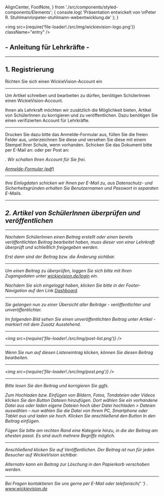   AlignCenter,
  FootNote,
} from './src/components/styled-components/Elements';
{
  console.log(
    'Präsentation entwickelt von \nPeter R. Stuhlmann\npeter-stuhlmann-webentwicklung.de'
  );
}

<Head>
  <title>Wickie Vision für Lehrer</title>
  <meta name="description" content="WickieVision-Anleitung für Lehrer" />
</Head>

<img
  src={require('file-loader!./src/img/wickievision-logo.png')}
  className="entry"
/>

## - Anleitung für Lehrkräfte -

---

## 1. Registrierung

Richten Sie sich einen WickieVision-Account ein

---

Um Artikel schreiben und bearbeiten zu dürfen, benötigen SchülerInnen einen WickieVision-Account.

Ihnen als Lehrkraft möchten wir zusätzlich die Möglichkeit bieten, Artikel von SchülerInnen zu korrigieren und zu veröffentlichen. Dazu benötigen Sie einen verifizierten Account für Lehrkräfte.

---

Drucken Sie dazu bitte das Anmelde-Formular aus, füllen Sie die freien Felder aus, unterzeichnen Sie diese und versehen Sie diese mit einem Stempel Ihrer Schule, wenn vorhanden. Schicken Sie das Dokument bitte per E-Mail an: <Email /> oder per Post an: <Address />. Wir schalten Ihren Account für Sie frei.

<AlignCenter fontSize="30px">
  <a href="https://wickievision.de/wp-content/uploads/2019/10/wickievision-anmeldeformular-lehrer.pdf">
    Anmelde-Formular (pdf)
  </a>
</AlignCenter>

---

Ihre Einlogdaten schicken wir Ihnen per E-Mail zu, aus Datenschutz- und Sicherheitsgründen erhalten Sie Benutzernamen und Passwort in separaten E-Mails.

---

## 2. Artikel von SchülerInnen überprüfen und veröffentlichen

---

Nachdem SchülerInnen einen Beitrag erstellt oder einen bereits veröffentlichten Beitrag bearbeitet haben, muss dieser von einer Lehrkraft überprüft und schließlich freigegeben werden.

Erst dann sind der Beitrag bzw. die Änderung sichtbar.

---

Um einen Beitrag zu überprüfen, loggen Sie sich bitte mit Ihren Zugangsdaten unter [wickievision.de/login](https://wickievision.de/login) ein.

Nachdem Sie sich eingeloggt haben, klicken Sie bitte in der Footer-Navigation auf den Link [Dashboard](https://wickievision.de/wp-admin/edit.php?post_type=pauple_helpie).

---

Sie gelangen nun zu einer Übersicht aller Beiträge - veröffentlichter und unveröffentlichter.

Im folgenden Bild sehen Sie einen unveröffentlichten Beitrag unter _Artikel_ - markiert mit dem Zusatz _Ausstehend_.

---

<img src={require('file-loader!./src/img/post-list.png')} />

---

Wenn Sie nun auf diesen Listeneintrag klicken, können Sie diesen Beitrag bearbeiten.

---

<img src={require('file-loader!./src/img/post.png')} />

---

Bitte lesen Sie den Beitrag und korrigieren Sie ggfs.

Zum Hochladen bzw. Einfügen von Bildern, Fotos, Tondateien oder Videos klicken Sie den Button _Dateien hinzufügen_. Dort wählen Sie ein vorhandene Datei aus oder laden eigene Dateien hoch über _Datei hochladen_ > _Dateien auswählen_ – nun wählen Sie die Datei von Ihrem PC, Smartphone oder Tablet aus und laden sie hoch. Klicken Sie anschließend den Button _In den Beitrag einfügen_.

Fügen Sie bitte am rechten Rand eine Kategorie hinzu, in die der Beitrag am ehesten passt. Es sind auch mehrere Begriffe möglich.

---

Anschließend klicken Sie auf _Veröffentlichen_. Der Beitrag ist nun für jeden Besucher auf WickieVision sichtbar.

Alternativ kann ein Beitrag zur Löschung in den Papierkorb verschoben werden.

---

<AlignCenter fontSize="30px">
  Bei Fragen kontaktieren Sie uns gerne per E-Mail <Email /> oder telefonisch{' '}
  <Phone />.
</AlignCenter>

<AlignCenter fontSize="40px">
  <a href="https://wickievision.de/">www.wickievision.de</a>
</AlignCenter>
